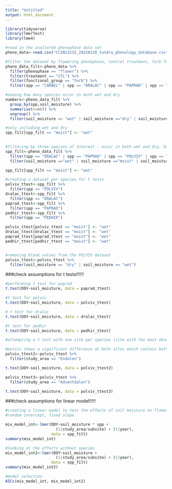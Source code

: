 ```yaml
---
title: "Untitled"
output: html_document
---
```


```r
library(tidyverse)
library(lmerTest)
library(lme4)
```


```r
#read in the unaltered phenophase data set
pheno_data<-read.csv("CCIN13215_20220120_tundra_phenology_database.csv")

#filter the dataset by flowering phenophase, control treatment, forb functional group, and species of interest (species that occur over the same time span with a lot of observations)
pheno_data_filt<-pheno_data %>% 
  filter(phenophase == "flower") %>% 
  filter(treatment == "CTL") %>% 
  filter(functional_group == "forb") %>% 
  filter(spp == "CARBEL" | spp == "DRALAC" | spp == "PAPRAD" | spp == "POLVIV" | spp == "PEDHIR" | spp == "SAXOPP" | spp == "SILACA" | spp == "STECRA")

#seeing how many species occur in both wet and dry
numbers<-pheno_data_filt %>% 
  group_by(spp,soil_moisture) %>% 
  summarise(n=n()) %>% 
  ungroup() %>% 
  filter(soil_moisture == "wet" | soil_moisture =="dry" | soil_moisture == "moist")

#only including wet and dry 
spp_filt[spp_filt == "moist"] <- "wet"
  

#filtering by three species of interest - occur in both wet and dry, have a similar time range of observations, and have a lot of observations
spp_filt<-pheno_data_filt %>% 
  filter(spp == "DRALAC" | spp == "PAPRAD" | spp == "POLVIV" | spp == "PEDHIR") %>% 
  filter(soil_moisture =="wet" | soil_moisture =="moist" | soil_moisture =="dry")

spp_filt[spp_filt == "moist"] <- "wet"

```


```r
#creating a dataset per species for t tests
polviv_ttest<-spp_filt %>% 
  filter(spp == "POLVIV")
dralac_ttest<-spp_filt %>% 
  filter(spp == "DRALAC")
paprad_ttest<-spp_filt %>% 
  filter(spp == "PAPRAD")
pedhir_ttest<-spp_filt %>% 
  filter(spp == "PEDHIR")

polviv_ttest[polviv_ttest == "moist"] <- "wet"
dralac_ttest[dralac_ttest == "moist"] <- "wet"
paprad_ttest[paprad_ttest == "moist"] <- "wet"
pedhir_ttest[pedhir_ttest == "moist"] <- "wet"


#removing blank values from the POLVIV dataset
polviv_ttest<-polviv_ttest %>% 
  filter(soil_moisture == "dry" | soil_moisture == "wet")
```


###check assumptions for t tests!!!!!!


```r
#performing t test for paprad
t.test(DOY~soil_moisture, data = paprad_ttest)
```

```r
#t test for polviv
t.test(DOY~soil_moisture, data = polviv_ttest)
```

```r
# t test for dralac
t.test(DOY~soil_moisture, data = dralac_ttest)
```


```r
#t test for pedhir
t.test(DOY~soil_moisture, data = pedhir_ttest)
```

```r
#attempting a t test with one site per species (site with the most observations)

#polviv shows a significant difference at both sites which contain both dry and wet soils, however the results are opposite
polviv_ttest2<-polviv_ttest %>% 
  filter(study_area == "Endalen")

t.test(DOY~soil_moisture, data = polviv_ttest2)

polviv_ttest3<-polviv_ttest %>% 
  filter(study_area == "Adventdalen")

t.test(DOY~soil_moisture, data = polviv_ttest3)
```

###check assumptions for linear model!!!!!


```r
#creating a linear model to test the effects of soil moisture on flowering date
#random intercept, fixed slope

mix_model_int<-lmer(DOY~soil_moisture * spp +
                      (1|study_area/subsite) + (1|year),
                    data = spp_filt)
summary(mix_model_int)
```

```r
#looking at the effects without species
mix_model_int2<-lmer(DOY~soil_moisture +
                      (1|study_area/subsite) + (1|year),
                    data = spp_filt)
summary(mix_model_int2)

```

```r
#model selection
AICc(mix_model_int, mix_model_int2)
```




